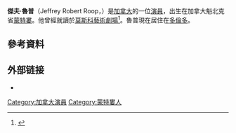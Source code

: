 {{艺人
| type = 男演员
| image = Jeff Roop at a CFC event in L.A. 2018 (39149230180).jpg
| image_size = 
| name = Jeff Roop
| birth_date = {{Birth date and age|1973|8|21}}
| birthname = 
| birth_place = [[加拿大|加拿大]][[魁北克|魁北克]]
| notable role = 
}}
'''傑夫·魯普'''（Jeffrey Robert Roop，{{bd|1973年|8月21日}}）是[[加拿大|加拿大]]的一位[[演員|演員]]，出生在加拿大魁北克省[[蒙特婁|蒙特婁]]。他曾經就讀於[[莫斯科藝術劇場|莫斯科藝術劇場]]<ref>{{Cite web |url=http://www.dreadcentral.com/news/94757/backcountry-important-exclusive-clip/ |title=Backcountry  |accessdate=2016-05-02 |archive-date=2019-07-09 |archive-url=https://web.archive.org/web/20190709042459/http://www.dreadcentral.com/news/94757/backcountry-important-exclusive-clip/ |dead-url=no }}</ref>。魯普現在居住在[[多倫多|多倫多]]。
==參考資料==
{{reflist}}
==外部链接==
*{{imdb}}
{{normdaten}}
{{DEFAULTSORT:roop}}
[[Category:加拿大演員|Category:加拿大演員]]
[[Category:蒙特婁人|Category:蒙特婁人]]
{{actor-stub}}